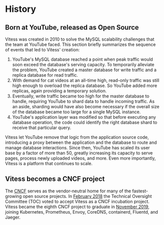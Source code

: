 # History
## Born at YouTube, released as Open Source

Vitess was created in 2010 to solve the MySQL scalability challenges that the team at YouTube faced. This section briefly summarizes the sequence of events that led to Vitess' creation:

1. YouTube's MySQL database reached a point when peak traffic would soon exceed the database's serving capacity. To temporarily alleviate the problem, YouTube created a master database for write traffic and a replica database for read traffic.
2. With demand for cat videos at an all-time high, read-only traffic was still high enough to overload the replica database. So YouTube added more replicas, again providing a temporary solution.
3. Eventually, write traffic became too high for the master database to handle, requiring YouTube to shard data to handle incoming traffic. As an aside, sharding would have also become necessary if the overall size of the database became too large for a single MySQL instance.
4. YouTube's application layer was modified so that before executing any database operation, the code could identify the right database shard to receive that particular query.

Vitess let YouTube remove that logic from the application source code, introducing a proxy between the application and the database to route and manage database interactions. Since then, YouTube has scaled its user base by a factor of more than 50, greatly increasing its capacity to serve pages, process newly uploaded videos, and more. Even more importantly, Vitess is a platform that continues to scale.

## Vitess becomes a CNCF project

The [CNCF](https://www.cncf.io/) serves as the vendor-neutral home for many of the fastest-growing open source projects. In [February 2018](https://www.cncf.io/blog/2018/02/05/cncf-host-vitess/) the Technical Oversight Committee (TOC) voted to accept Vitess as a CNCF incubation project. Vitess became the eighth CNCF project to graduate in [November 2019](https://www.cncf.io/announcement/2019/11/05/cloud-native-computing-foundation-announces-vitess-graduation/), joining Kubernetes, Prometheus, Envoy, CoreDNS, containerd, Fluentd, and Jaeger.


